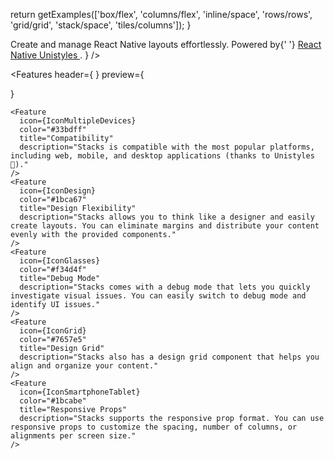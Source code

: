 


  return getExamples(['box/flex', 'columns/flex', 'inline/space', 'rows/rows', 'grid/grid', 'stack/space', 'tiles/columns']);
}

<Homepage>
  <Hero 
    title="A set of components for building layouts in React Native."
    logo={StacksLogo}
    description={
      <>
        Create and manage React Native layouts effortlessly. Powered by{' '}
        <a
          href="https://github.com/jpudysz/react-native-unistyles"
          target="_blank"
          rel="noopener noreferrer"
          className="nx-text-primary-600 nx-underline nx-decoration-from-font [text-underline-position:from-font]"
        >
           React Native Unistyles
        </a>.
      </>
    }
  />

  <Features
    header={
      <SectionHeader 
        badge="Features" 
        title="A closer look at the key features of Stacks."
        description="Discover how Stacks can boost your productivity when building React Native layouts."
      />
    }
    preview={
      <div className="lg:pr-8">
        <NoSSR>
          <Slider dots={false} arrows={false} infinite={true} speed={500} slidesToShow={1} slidesToScroll={1} autoplay={true} autoplaySpeed={4000}>
            <Example example="box/flex" isDeviceOnly={true} />
            <Example example="columns/flex" isDeviceOnly={true} />
            <Example example="inline/space" isDeviceOnly={true} />
            <Example example="rows/rows" isDeviceOnly={true} />
            <Example example="stack/space" isDeviceOnly={true} />
            <Example example="tiles/columns" isDeviceOnly={true} />
            <Example example="grid/grid" isDeviceOnly={true} />
          </Slider>
        </NoSSR>
      </div>
    }
  >
    <Feature
      icon={IconMultipleDevices}
      color="#33bdff"
      title="Compatibility"
      description="Stacks is compatible with the most popular platforms, including web, mobile, and desktop applications (thanks to Unistyles 🦄)."
    />
    <Feature
      icon={IconDesign}
      color="#1bca67"
      title="Design Flexibility"
      description="Stacks allows you to think like a designer and easily create layouts. You can eliminate margins and distribute your content evenly with the provided components."
    />
    <Feature
      icon={IconGlasses} 
      color="#f34d4f"
      title="Debug Mode"
      description="Stacks comes with a debug mode that lets you quickly investigate visual issues. You can easily switch to debug mode and identify UI issues."
    />
    <Feature
      icon={IconGrid}
      color="#7657e5"
      title="Design Grid"
      description="Stacks also has a design grid component that helps you align and organize your content."
    />
    <Feature
      icon={IconSmartphoneTablet}
      color="#1bcabe"
      title="Responsive Props"
      description="Stacks supports the responsive prop format. You can use responsive props to customize the spacing, number of columns, or alignments per screen size."
    />
  </Features>

  <div className="mx-auto max-w-[90rem] mt-16 nx-pl-[max(env(safe-area-inset-left),1.5rem)] nx-pr-[max(env(safe-area-inset-right),1.5rem)]">
    <SectionHeader 
      badge="Components" 
      title="Component showcase."
      description="A collection of reusable layout components in your React Native projects."
    />
    <Components num={6} />
  </div>
</Homepage>

